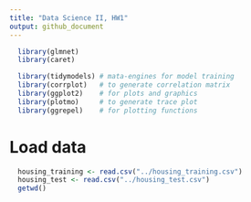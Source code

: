 ```yaml
---
title: "Data Science II, HW1"
output: github_document
---
```


```r
  library(glmnet)
  library(caret)

  library(tidymodels) # mata-engines for model training
  library(corrplot)   # to generate correlation matrix
  library(ggplot2)    # for plots and graphics
  library(plotmo)     # to generate trace plot 
  library(ggrepel)    # for plotting functions
```

# Load data
```r
  housing_training <- read.csv("../housing_training.csv")
  housing_test <- read.csv("../housing_test.csv")
  getwd()
```
